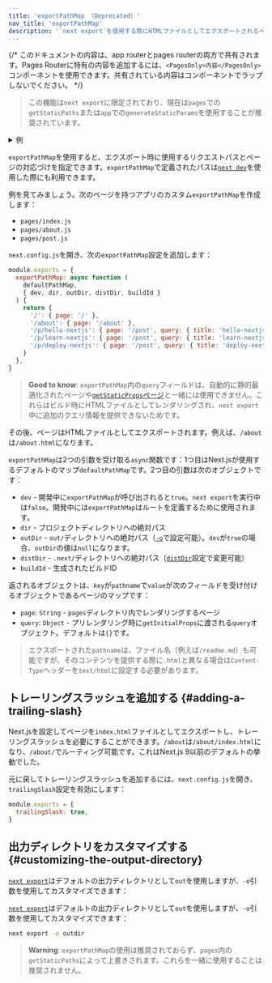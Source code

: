```yaml
---
title: 'exportPathMap （Deprecated）'
nav_title: 'exportPathMap'
description: '`next export`を使用する際にHTMLファイルとしてエクスポートされるページをカスタマイズします。'
---
```


{/* このドキュメントの内容は、app routerとpages routerの両方で共有されます。Pages Routerに特有の内容を追加するには、`<PagesOnly>内容</PagesOnly>` コンポーネントを使用できます。共有されている内容はコンポーネントでラップしないでください。 */}

> この機能は`next export`に限定されており、現在は`pages`での`getStaticPaths`または`app`での`generateStaticParams`を使用することが推奨されています。

<details>
  <summary>例</summary>

- [Static Export](https://github.com/vercel/next.js/tree/canary/examples/with-static-export)

</details>

`exportPathMap`を使用すると、エクスポート時に使用するリクエストパスとページの対応づけを指定できます。`exportPathMap`で定義されたパスは[`next dev`](/docs/app/api-reference/cli/next#next-dev-options)を使用した際にも利用できます。

例を見てみましょう。次のページを持つアプリのカスタム`exportPathMap`を作成します：

- `pages/index.js`
- `pages/about.js`
- `pages/post.js`

`next.config.js`を開き、次の`exportPathMap`設定を追加します：

```js title="next.config.js"
module.exports = {
  exportPathMap: async function (
    defaultPathMap,
    { dev, dir, outDir, distDir, buildId }
  ) {
    return {
      '/': { page: '/' },
      '/about': { page: '/about' },
      '/p/hello-nextjs': { page: '/post', query: { title: 'hello-nextjs' } },
      '/p/learn-nextjs': { page: '/post', query: { title: 'learn-nextjs' } },
      '/p/deploy-nextjs': { page: '/post', query: { title: 'deploy-nextjs' } },
    }
  },
}
```

> **Good to know**: `exportPathMap`内の`query`フィールドは、自動的に静的最適化されたページや[`getStaticProps`ページ](https://nextjs.org/docs/canary/pages/building-your-application/data-fetching/get-static-props)と一緒には使用できません。これらはビルド時にHTMLファイルとしてレンダリングされ、`next export`中に追加のクエリ情報を提供できないためです。

その後、ページはHTMLファイルとしてエクスポートされます。例えば、`/about`は`/about.html`になります。

`exportPathMap`は2つの引数を受け取る`async`関数です：1つ目はNext.jsが使用するデフォルトのマップ`defaultPathMap`です。2つ目の引数は次のオブジェクトです：

- `dev` - 開発中に`exportPathMap`が呼び出されると`true`。`next export`を実行中は`false`。開発中には`exportPathMap`はルートを定義するために使用されます。
- `dir` - プロジェクトディレクトリへの絶対パス
- `outDir` - `out/`ディレクトリへの絶対パス（[`-o`](#customizing-the-output-directory)で設定可能）。`dev`が`true`の場合、`outDir`の値は`null`になります。
- `distDir` - `.next/`ディレクトリへの絶対パス（[`distDir`](https://nextjs.org/docs/canary/pages/api-reference/next-config-js/distDir)設定で変更可能）
- `buildId` - 生成されたビルドID

返されるオブジェクトは、`key`が`pathname`で`value`が次のフィールドを受け付けるオブジェクトであるページのマップです：

- `page`: `String` - `pages`ディレクトリ内でレンダリングするページ
- `query`: `Object` - プリレンダリング時に`getInitialProps`に渡される`query`オブジェクト。デフォルトは`{}`です。

> エクスポートされた`pathname`は、ファイル名（例えば`/readme.md`）も可能ですが、そのコンテンツを提供する際に`.html`と異なる場合は`Content-Type`ヘッダーを`text/html`に設定する必要があります。

## トレーリングスラッシュを追加する {#adding-a-trailing-slash}

Next.jsを設定してページを`index.html`ファイルとしてエクスポートし、トレーリングスラッシュを必要にすることができます。`/about`は`/about/index.html`になり、`/about/`でルーティング可能です。これはNext.js 9以前のデフォルトの挙動でした。

元に戻してトレーリングスラッシュを追加するには、`next.config.js`を開き、`trailingSlash`設定を有効にします：

```js title="next.config.js"
module.exports = {
  trailingSlash: true,
}
```

## 出力ディレクトリをカスタマイズする {#customizing-the-output-directory}

<AppOnly>

[`next export`](/docs/app/building-your-application/deploying/static-exports)はデフォルトの出力ディレクトリとして`out`を使用しますが、`-o`引数を使用してカスタマイズできます：

</AppOnly>

<PagesOnly>

[`next export`](https://nextjs.org/docs/canary/pages/building-your-application/deploying/static-exports)はデフォルトの出力ディレクトリとして`out`を使用しますが、`-o`引数を使用してカスタマイズできます：

</PagesOnly>

```bash title="Terminal"
next export -o outdir
```

> **Warning**: `exportPathMap`の使用は推奨されておらず、`pages`内の`getStaticPaths`によって上書きされます。これらを一緒に使用することは推奨されません。